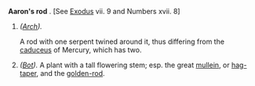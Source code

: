 '''Aaron's rod''' . [See [[Exodus]] vii. 9 and Numbers xvii. 8]

<ol>
<li>''([[Arch (subject)|Arch]]).''

A rod with one serpent twined around it, thus differing from the [[caduceus]] of Mercury, which has two.

<li> ''([[Bot (subject)|Bot]]).'' A plant with a tall flowering stem; esp. the great [[mullein]], or [[hag-taper]], and the [[golden-rod]].
</ol>